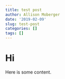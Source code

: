 ```yaml
---
title: test post
author: Allison Moberger
date: '2019-02-09'
slug: test-post
categories: []
tags: []
---
```


# Hi

Here is some content.